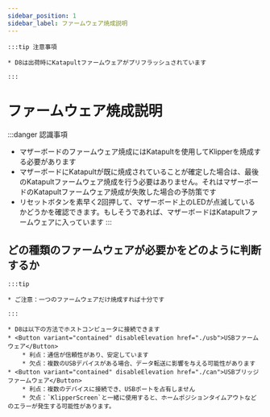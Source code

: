 ```yaml
---
sidebar_position: 1
sidebar_label: ファームウェア焼成説明
---
```





    :::tip 注意事項

    * D8は出荷時にKatapultファームウェアがプリフラッシュされています

    :::


# ファームウェア焼成説明

:::danger 認識事項
* マザーボードのファームウェア焼成にはKatapultを使用してKlipperを焼成する必要があります
* マザーボードにKatapultが既に焼成されていることが確定した場合は、最後のKatapultファームウェア焼成を行う必要はありません。それはマザーボードのKatapultファームウェア焼成が失敗した場合の予防策です
* リセットボタンを素早く2回押して、マザーボード上のLEDが点滅しているかどうかを確認できます。もしそうであれば、マザーボードはKatapultファームウェアに入っています
:::

## どの種類のファームウェアが必要かをどのように判断するか

    :::tip

    * ご注意：一つのファームウェアだけ焼成すれば十分です

    :::
    
    * D8は以下の方法でホストコンピュータに接続できます
    * <Button variant="contained" disableElevation href="./usb">USBファームウェア</Button>
        * 利点：通信が信頼性があり、安定しています
        * 欠点：複数のUSBデバイスがある場合、データ転送に影響を与える可能性があります
    * <Button variant="contained" disableElevation href="./can">USBブリッジファームウェア</Button>
        * 利点：複数のデバイスに接続でき、USBポートを占有しません
        * 欠点：`KlipperScreen`と一緒に使用すると、ホームポジションタイムアウトなどのエラーが発生する可能性があります。